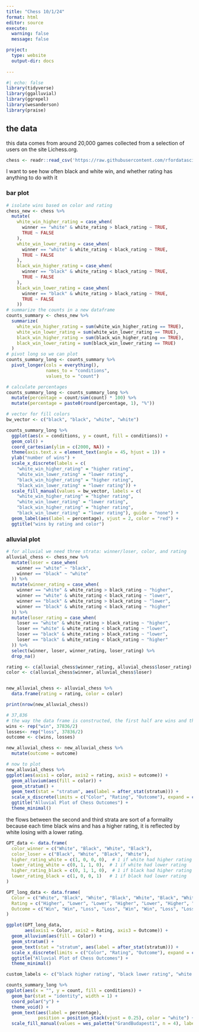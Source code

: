 ```yaml
---
title: "Chess 10/1/24"
format: html
editor: source
execute: 
  warning: false
  message: false

project:
  type: website
  output-dir: docs
  
---
```



```r
#| echo: false
library(tidyverse)
library(ggalluvial)
library(ggrepel)
library(wesanderson)
library(praise)

```

## the data
this data comes from around 20,000 games collected from a selection of users on the site Lichess.org.


```r
chess <- readr::read_csv('https://raw.githubusercontent.com/rfordatascience/tidytuesday/master/data/2024/2024-10-01/chess.csv')

```
I want to see how often black and white win, and whether rating has anything to do with it

### bar plot

```r
# isolate wins based on color and rating
chess_new <- chess %>%
  mutate(
    white_win_higher_rating = case_when(
      winner == "white" & white_rating > black_rating ~ TRUE,
      TRUE ~ FALSE
    ), 
    white_win_lower_rating = case_when(
      winner == "white" & white_rating < black_rating ~ TRUE,
      TRUE ~ FALSE
    ), 
    black_win_higher_rating = case_when(
      winner == "black" & white_rating < black_rating ~ TRUE,
      TRUE ~ FALSE
    ), 
    black_win_lower_rating = case_when(
      winner == "black" & white_rating > black_rating ~ TRUE,
      TRUE ~ FALSE
    ))
# summarize the counts in a new dataframe 
counts_summary <- chess_new %>%
  summarize(
    white_win_higher_rating = sum(white_win_higher_rating == TRUE),
    white_win_lower_rating = sum(white_win_lower_rating == TRUE),
    black_win_higher_rating = sum(black_win_higher_rating == TRUE),
    black_win_lower_rating = sum(black_win_lower_rating == TRUE)
  )
# pivot long so we can plot
counts_summary_long <- counts_summary %>%
  pivot_longer(cols = everything(),
               names_to = "conditions",
               values_to = "count")

# calculate percentages
counts_summary_long <- counts_summary_long %>%
  mutate(percentage = count/sum(count) * 100) %>%
  mutate(percentage = paste0(round(percentage, 1), "%"))

```

```r
# vector for fill colors
bw_vector <- c("black", "black", "white", "white")

counts_summary_long %>%
  ggplot(aes(x = conditions, y = count, fill = conditions)) +
  geom_col() + 
  coord_cartesian(ylim = c(2000, NA)) +
  theme(axis.text.x = element_text(angle = 45, hjust = 1)) +
  ylab("number of wins") +
  scale_x_discrete(labels = c(
    "white_win_higher_rating" = "higher rating",
    "white_win_lower_rating" = "lower rating",
    "black_win_higher_rating" = "higher rating",
    "black_win_lower_rating" = "lower rating")) +
  scale_fill_manual(values = bw_vector, labels = c(
    "white_win_higher_rating" = "higher rating",
    "white_win_lower_rating" = "lower rating",
    "black_win_higher_rating" = "higher rating",
    "black_win_lower_rating" = "lower rating"), guide = "none") +
  geom_label(aes(label = percentage), vjust = 2, color = "red") +
  ggtitle("wins by rating and color") 

```

### alluvial plot
```r
# for alluvial we need three strata: winner/loser, color, and rating
alluvial_chess <- chess_new %>%
  mutate(loser = case_when(
    winner == "white" ~ "black",
    winner == "black" ~ "white"
  )) %>%
  mutate(winner_rating = case_when(
    winner == "white" & white_rating > black_rating ~ "higher",
    winner == "white" & white_rating < black_rating ~ "lower",
    winner == "black" & white_rating > black_rating ~ "lower",
    winner == "black" & white_rating < black_rating ~ "higher"
  )) %>%
  mutate(loser_rating = case_when(
    loser == "white" & white_rating > black_rating ~ "higher",
    loser == "white" & white_rating < black_rating ~ "lower",
    loser == "black" & white_rating > black_rating ~ "lower",
    loser == "black" & white_rating < black_rating ~ "higher"
  )) %>%
  select(winner, loser, winner_rating, loser_rating) %>%
  drop_na()

rating <- c(alluvial_chess$winner_rating, alluvial_chess$loser_rating)
color <- c(alluvial_chess$winner, alluvial_chess$loser)


new_alluvial_chess <- alluvial_chess %>%
  data.frame(rating = rating, color = color) 

print(nrow(new_alluvial_chess))

# 37,836
# the way the data frame is constructed, the first half are wins and the rest losses
wins <- rep("win", 37836/2)
losses<- rep("loss", 37836/2)
outcome <- c(wins, losses)

new_alluvial_chess <- new_alluvial_chess %>%
  mutate(outcome = outcome)

```

```r
# now to plot
new_alluvial_chess %>%
ggplot(aes(axis1 = color, axis2 = rating, axis3 = outcome)) +
  geom_alluvium(aes(fill = color)) +
  geom_stratum() +
  geom_text(stat = "stratum", aes(label = after_stat(stratum))) +
  scale_x_discrete(limits = c("Color", "Rating", "Outcome"), expand = c(0.15, 0.05)) +
  ggtitle("Alluvial Plot of Chess Outcomes") +
  theme_minimal()
```
the flows between the second and third strata are sort of a formality because each time black wins and has a higher rating, it is reflected by white losing with a lower rating. 

```r

GPT_data <- data.frame(
  color_winner = c("White", "Black", "White", "Black"),
  color_loser = c("Black", "White", "Black", "White"),
  higher_rating_white = c(1, 0, 0, 0),  # 1 if white had higher rating
  lower_rating_white = c(0, 1, 1, 0),  # 1 if white had lower rating
  higher_rating_black = c(0, 1, 1, 0),  # 1 if black had higher rating
  lower_rating_black = c(1, 0, 0, 1)   # 1 if black had lower rating
)

GPT_long_data <- data.frame(
  Color = c("White", "Black", "White", "Black", "White", "Black", "White", "Black"),
  Rating = c("Higher", "Lower", "Lower", "Higher", "Lower", "Higher", "Higher", "Lower"),
  Outcome = c("Win", "Win", "Loss", "Loss", "Win", "Win", "Loss", "Loss")
)
```


```r
ggplot(GPT_long_data,
       aes(axis1 = Color, axis2 = Rating, axis3 = Outcome)) +
  geom_alluvium(aes(fill = Color)) +
  geom_stratum() +
  geom_text(stat = "stratum", aes(label = after_stat(stratum))) +
  scale_x_discrete(limits = c("Color", "Rating", "Outcome"), expand = c(0.15, 0.05)) +
  ggtitle("Alluvial Plot of Chess Outcomes") +
  theme_minimal()
```











```r

custom_labels <- c("black higher rating", "black lower rating", "white higher rating", "white lower rating")

counts_summary_long %>%
ggplot(aes(x = "", y = count, fill = conditions)) +
  geom_bar(stat = "identity", width = 1) +  
  coord_polar("y") +
  theme_void() +
  geom_text(aes(label = percentage), 
            position = position_stack(vjust = 0.25), color = "white") +
  scale_fill_manual(values = wes_palette("GrandBudapest1", n = 4), labels = custom_labels)
  
```


